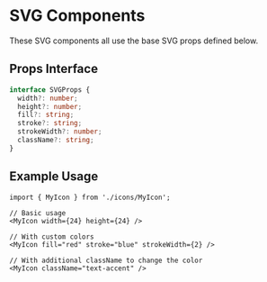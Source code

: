 
<Meta title="Components/SVGs/Documentation" />

# SVG Components

These SVG components all use the base SVG props defined below.

## Props Interface

```typescript
interface SVGProps {
  width?: number;
  height?: number;
  fill?: string;
  stroke?: string;
  strokeWidth?: number;
  className?: string;
}
```

## Example Usage

```tsx
import { MyIcon } from './icons/MyIcon';

// Basic usage
<MyIcon width={24} height={24} />

// With custom colors
<MyIcon fill="red" stroke="blue" strokeWidth={2} />

// With additional className to change the color
<MyIcon className="text-accent" />
```
